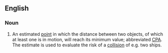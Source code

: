 ==English==

===Noun===
{{en-noun|head=[[closest]] [[point]] of [[approach]]|closest points of approach}}

# {{lb|en|nautical|navigation}} An estimated [[point]] in which the distance between two objects, of which at least one is in motion, will reach its minimum value; abbreviated [[CPA]]. The estimate is used to evaluate the risk of a [[collision]] of e.g. two ships.